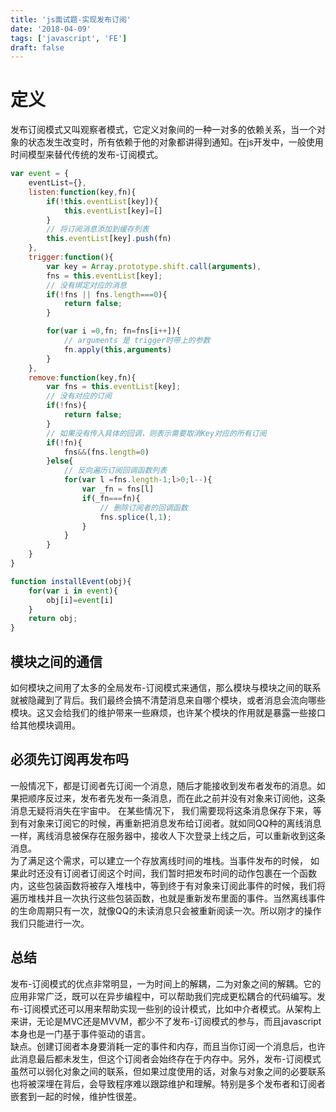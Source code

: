 ```yaml
---
title: 'js面试题-实现发布订阅'
date: '2018-04-09'
tags: ['javascript', 'FE']
draft: false
---
```


# 定义

发布订阅模式又叫观察者模式，它定义对象间的一种一对多的依赖关系，当一个对象的状态发生改变时，所有依赖于他的对象都讲得到通知。在js开发中，一般使用时间模型来替代传统的发布-订阅模式。

```javascript
var event = {
    eventList={},
    listen:function(key,fn){
        if(!this.eventList[key]){
            this.eventList[key]=[]
        }
        // 将订阅消息添加到缓存列表
        this.eventList[key].push(fn)
    },
    trigger:function(){
        var key = Array.prototype.shift.call(arguments),
        fns = this.eventList[key];
        // 没有绑定对应的消息
        if(!fns || fns.length===0){
            return false;
        }

        for(var i =0,fn; fn=fns[i++]){
            // arguments 是 trigger时带上的参数
            fn.apply(this,arguments)
        }
    },
    remove:function(key,fn){
        var fns = this.eventList[key];
        // 没有对应的订阅
        if(!fns){
            return false;
        }
        // 如果没有传入具体的回调，则表示需要取消Key对应的所有订阅
        if(!fn){
            fns&&(fns.length=0)
        }else{
            // 反向遍历订阅回调函数列表
            for(var l =fns.length-1;l>0;l--){
                var _fn = fns[l]
                if(_fn===fn){
                    // 删除订阅者的回调函数
                    fns.splice(l,1);
                }
            }
        }
    }
}

function installEvent(obj){
    for(var i in event){
        obj[i]=event[i]
    }
    return obj;
}
```

## 模块之间的通信

如何模块之间用了太多的全局发布-订阅模式来通信，那么模块与模块之间的联系就被隐藏到了背后。我们最终会搞不清楚消息来自哪个模块，或者消息会流向哪些模块。这又会给我们的维护带来一些麻烦，也许某个模块的作用就是暴露一些接口给其他模块调用。

## 必须先订阅再发布吗

一般情况下，都是订阅者先订阅一个消息，随后才能接收到发布者发布的消息。如果把顺序反过来，发布者先发布一条消息，而在此之前并没有对象来订阅他，这条消息无疑将消失在宇宙中。
在某些情况下， 我们需要现将这条消息保存下来，等到有对象来订阅它的时候，再重新把消息发布给订阅者。就如同QQ种的离线消息一样，离线消息被保存在服务器中，接收人下次登录上线之后，可以重新收到这条消息。  
为了满足这个需求，可以建立一个存放离线时间的堆栈。当事件发布的时候， 如果此时还没有订阅者订阅这个时间，我们暂时把发布时间的动作包裹在一个函数内，这些包装函数将被存入堆栈中，等到终于有对象来订阅此事件的时候，我们将遍历堆栈并且一次执行这些包装函数，也就是重新发布里面的事件。当然离线事件的生命周期只有一次，就像QQ的未读消息只会被重新阅读一次。所以刚才的操作我们只能进行一次。

## 总结

发布-订阅模式的优点非常明显，一为时间上的解耦，二为对象之间的解耦。它的应用非常广泛，既可以在异步编程中，可以帮助我们完成更松耦合的代码编写。发布-订阅模式还可以用来帮助实现一些别的设计模式，比如中介者模式。从架构上来讲，无论是MVC还是MVVM，都少不了发布-订阅模式的参与，而且javascript本身也是一门基于事件驱动的语言。  
缺点。创建订阅者本身要消耗一定的事件和内存，而且当你订阅一个消息后，也许此消息最后都未发生，但这个订阅者会始终存在于内存中。另外，发布-订阅模式虽然可以弱化对象之间的联系，但如果过度使用的话，对象与对象之间的必要联系也将被深埋在背后，会导致程序难以跟踪维护和理解。特别是多个发布者和订阅者嵌套到一起的时候，维护性很差。
